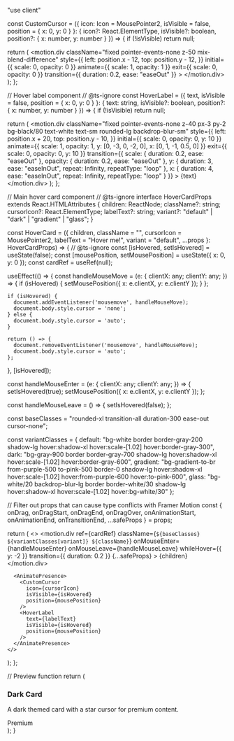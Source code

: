 "use client"



const CustomCursor = ({ icon: Icon = MousePointer2, isVisible = false, position = { x: 0, y: 0 } }: { icon?: React.ElementType, isVisible?: boolean, position?: { x: number, y: number } }) => {
  if (!isVisible) return null;

  return (
    <motion.div
      className="fixed pointer-events-none z-50 mix-blend-difference"
      style={{
        left: position.x - 12,
        top: position.y - 12,
      }}
      initial={{ scale: 0, opacity: 0 }}
      animate={{ scale: 1, opacity: 1 }}
      exit={{ scale: 0, opacity: 0 }}
      transition={{ duration: 0.2, ease: "easeOut" }}
    >
      <Icon className="w-6 h-6 text-white" />
    </motion.div>
  );
};

// Hover label component
// @ts-ignore
const HoverLabel = ({ text, isVisible = false, position = { x: 0, y: 0 } }: { text: string, isVisible?: boolean, position?: { x: number, y: number } }) => {
  if (!isVisible) return null;

  return (
    <motion.div
      className="fixed pointer-events-none z-40 px-3 py-2 bg-black/80 text-white text-sm rounded-lg backdrop-blur-sm"
      style={{
        left: position.x + 20,
        top: position.y - 10,
      }}
      initial={{ scale: 0, opacity: 0, y: 10 }}
      animate={{
        scale: 1,
        opacity: 1,
        y: [0, -3, 0, -2, 0],
        x: [0, 1, -1, 0.5, 0]
      }}
      exit={{ scale: 0, opacity: 0, y: 10 }}
      transition={{
        scale: { duration: 0.2, ease: "easeOut" },
        opacity: { duration: 0.2, ease: "easeOut" },
        y: {
          duration: 3,
          ease: "easeInOut",
          repeat: Infinity,
          repeatType: "loop"
        },
        x: {
          duration: 4,
          ease: "easeInOut",
          repeat: Infinity,
          repeatType: "loop"
        }
      }}
    >
      {text}
    </motion.div>
  );
};

// Main hover card component
// @ts-ignore
interface HoverCardProps extends React.HTMLAttributes<HTMLDivElement> {
  children: ReactNode;
  className?: string;
  cursorIcon?: React.ElementType;
  labelText?: string;
  variant?: "default" | "dark" | "gradient" | "glass";
}

const HoverCard = ({
  children,
  className = "",
  cursorIcon = MousePointer2,
  labelText = "Hover me!",
  variant = "default",
  ...props
}: HoverCardProps) => {
  // @ts-ignore
  const [isHovered, setIsHovered] = useState(false);
  const [mousePosition, setMousePosition] = useState({ x: 0, y: 0 });
  const cardRef = useRef(null);

  useEffect(() => {
    const handleMouseMove = (e: { clientX: any; clientY: any; }) => {
      if (isHovered) {
        setMousePosition({ x: e.clientX, y: e.clientY });
      }
    };

    if (isHovered) {
      document.addEventListener('mousemove', handleMouseMove);
      document.body.style.cursor = 'none';
    } else {
      document.body.style.cursor = 'auto';
    }

    return () => {
      document.removeEventListener('mousemove', handleMouseMove);
      document.body.style.cursor = 'auto';
    };
  }, [isHovered]);

  const handleMouseEnter = (e: { clientX: any; clientY: any; }) => {
    setIsHovered(true);
    setMousePosition({ x: e.clientX, y: e.clientY });
  };

  const handleMouseLeave = () => {
    setIsHovered(false);
  };

  const baseClasses = "rounded-xl transition-all duration-300 ease-out cursor-none";

  const variantClasses = {
    default: "bg-white border border-gray-200 shadow-lg hover:shadow-xl hover:scale-[1.02] hover:border-gray-300",
    dark: "bg-gray-900 border border-gray-700 shadow-lg hover:shadow-xl hover:scale-[1.02] hover:border-gray-600",
    gradient: "bg-gradient-to-br from-purple-500 to-pink-500 border-0 shadow-lg hover:shadow-xl hover:scale-[1.02] hover:from-purple-600 hover:to-pink-600",
    glass: "bg-white/20 backdrop-blur-lg border border-white/30 shadow-lg hover:shadow-xl hover:scale-[1.02] hover:bg-white/30"
  };

  // Filter out props that can cause type conflicts with Framer Motion
  const {
    onDrag,
    onDragStart,
    onDragEnd,
    onDragOver,
    onAnimationStart,
    onAnimationEnd,
    onTransitionEnd,
    ...safeProps
  } = props;

  return (
    <>
      <motion.div
        ref={cardRef}
        className={`${baseClasses} ${variantClasses[variant]} ${className}`}
        onMouseEnter={handleMouseEnter}
        onMouseLeave={handleMouseLeave}
        whileHover={{ y: -2 }}
        transition={{ duration: 0.2 }}
        {...safeProps}
      >
        {children}
      </motion.div>

      <AnimatePresence>
        <CustomCursor
          icon={cursorIcon}
          isVisible={isHovered}
          position={mousePosition}
        />
        <HoverLabel
          text={labelText}
          isVisible={isHovered}
          position={mousePosition}
        />
      </AnimatePresence>
    </>
  );
};

// Preview function
  return (
    <div className="min-h-screen bg-white dark:bg-black p-8">
      <div className="grid grid-cols-1 md:grid-cols-2 gap-8">
        <HoverCard
          variant="dark"
          className="p-6"
          cursorIcon={MousePointer2}
          labelText="Premium content ⭐"
        >
          <div className="space-y-4">
            <h3 className="text-xl font-semibold text-white">Dark Card</h3>
            <p className="text-gray-300">
              A dark themed card with a star cursor for premium content.
            </p>
            <div className="flex items-center space-x-2">
              <div className="w-3 h-3 bg-primary rounded-full"></div>
              <span className="text-sm text-gray-400">Premium</span>
            </div>
          </div>
        </HoverCard>
      </div>
    </div>
  );
}
